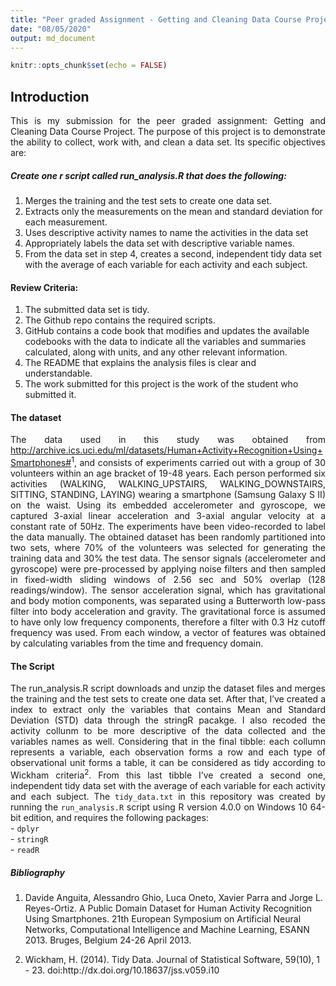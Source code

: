```yaml
---
title: "Peer graded Assignment - Getting and Cleaning Data Course Project"
date: "08/05/2020"
output: md_document
---
```


```r
knitr::opts_chunk$set(echo = FALSE)
```

## Introduction

<div style="text-align: justify"> This is my submission for the peer graded assignment: Getting and Cleaning Data Course Project. The purpose of this project is to demonstrate the ability to collect, work with, and clean a data set. Its specific objectives are: </div>

##### Create one r script called run_analysis.R that does the following: 
1. Merges the training and the test sets to create one data set.
2. Extracts only the measurements on the mean and standard deviation for each measurement.
3. Uses descriptive activity names to name the activities in the data set
4. Appropriately labels the data set with descriptive variable names.
5. From the data set in step 4, creates a second, independent tidy data set with the average of each variable for each activity and each subject.

#### Review Criteria:
1. The submitted data set is tidy.
2. The Github repo contains the required scripts.
3. GitHub contains a code book that modifies and updates the available codebooks with the data to indicate all the variables and summaries calculated, along with units, and any other relevant information.
4. The README that explains the analysis files is clear and understandable.
5. The work submitted for this project is the work of the student who submitted it.

#### The dataset

<div style="text-align: justify">The data used in this study was obtained from <http://archive.ics.uci.edu/ml/datasets/Human+Activity+Recognition+Using+Smartphones#>^1^, and consists of experiments carried out with a group of 30 volunteers within an age bracket of 19-48 years. Each person performed six activities (WALKING, WALKING_UPSTAIRS, WALKING_DOWNSTAIRS, SITTING, STANDING, LAYING) wearing a smartphone (Samsung Galaxy S II) on the waist. Using its embedded accelerometer and gyroscope, we captured 3-axial linear acceleration and 3-axial angular velocity at a constant rate of 50Hz. The experiments have been video-recorded to label the data manually. The obtained dataset has been randomly partitioned into two sets, where 70% of the volunteers was selected for generating the training data and 30% the test data.
The sensor signals (accelerometer and gyroscope) were pre-processed by applying noise filters and then sampled in fixed-width sliding windows of 2.56 sec and 50% overlap (128 readings/window). The sensor acceleration signal, which has gravitational and body motion components, was separated using a Butterworth low-pass filter into body acceleration and gravity. The gravitational force is assumed to have only low frequency components, therefore a filter with 0.3 Hz cutoff frequency was used. From each window, a vector of features was obtained by calculating variables from the time and frequency domain.</div>

#### The Script

<div style="text-align: justify">The run_analysis.R script downloads and unzip the dataset files and merges the training and the test sets to create one data set. After that, I've created a index to extract only the variables that contains Mean and Standard Deviation 
(STD) data through the stringR pacakge. I also recoded the activity collunm to be more descriptive of the data collected and the variables names as well. Considering that in the final tibble: each collumn represents a variable, each observation forms a row and each type of observational unit forms a table, it can be considered as tidy according to Wickham criteria^2^. From this last tibble I've created a second one, independent tidy data set with the average of each variable for each activity and each subject.
The `tidy_data.txt` in this repository was created by running the `run_analysis.R` script using R version 4.0.0 on Windows 10 64-bit edition, and requires the following packages:  
- `dplyr`  
- `stringR`  
- `readR`  
</div>

##### Bibliography
1. Davide Anguita, Alessandro Ghio, Luca Oneto, Xavier Parra and Jorge L. Reyes-Ortiz. A Public Domain Dataset for Human Activity Recognition Using Smartphones. 21th European Symposium on Artificial Neural Networks, Computational Intelligence and Machine Learning, ESANN 2013. Bruges, Belgium 24-26 April 2013. 

2. Wickham, H. (2014). Tidy Data. Journal of Statistical Software, 59(10), 1 - 23. doi:http://dx.doi.org/10.18637/jss.v059.i10

